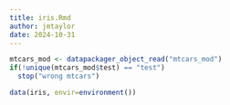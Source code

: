 ```yaml
---
title: iris.Rmd
author: jmtaylor
date: 2024-10-31
---
```



```r
mtcars_mod <- datapackager_object_read("mtcars_mod")
if(!unique(mtcars_mod$test) == "test")
  stop("wrong mtcars")

data(iris, envir=environment())
```

